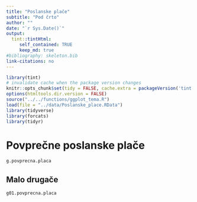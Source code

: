 ```yaml
---
title: "Poslanske plače"
subtitle: "Pod črto"
author: ""
date: "`r Sys.Date()`"
output:
  tint::tintHtml: 
     self_contained: TRUE
     keep_md: true
#bibliography: skeleton.bib
link-citations: no
---
```


```r
library(tint)
# invalidate cache when the package version changes
knitr::opts_chunk$set(tidy = FALSE, cache.extra = packageVersion('tint'))
options(htmltools.dir.version = FALSE)
source("../../functions/ggplot_tema.R")
load(file = "../data/Poslanske_place.RData")
library(tidyverse)
library(forcats)
library(tidyr)
```

# Povprečne poslanske plače

```r
g.povprecna.placa
```

## Malo drugače
```r
g01.povprecna.placa
```
